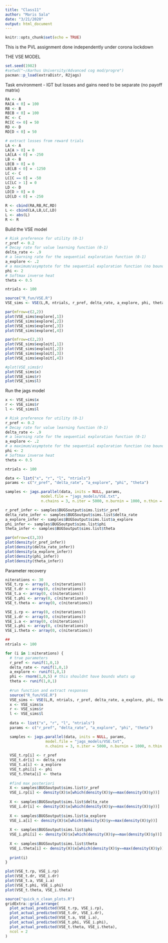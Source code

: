 ```yaml
---
title: "Class11"
author: "Maris Sala"
date: "3/21/2020"
output: html_document
---
```


```r
knitr::opts_chunk$set(echo = TRUE)
```

This is the PVL assignment done independently under corona lockdown

THE VSE MODEL

```r
set.seed(1982)
#setwd("~/Aarhus University/Advanced cog mod/progre")
pacman::p_load(extraDistr, R2jags)
```

Task environment - IGT but losses and gains need to be separate (no payoff matrix)

```r
RA <- A
RA[A < 0] = 100
RB <- B
RB[B < 0] = 100
RC <- C
RC[C <= 0] = 50
RD <- D
RD[D < 0] = 50

# extract losses from reward trials
LA <- A
LA[A > 0] = 0
LA[LA < 0] = -250
LB <- B
LB[B > 0] = 0
LB[LB < 0] = -1250
LC <- C
LC[C == 0] = -50
LC[LC > 1] = 0
LD <- D
LD[D > 0] = 0
LD[LD < 0] = -250

R <- cbind(RA,RB,RC,RD)
L <- cbind(LA,LB,LC,LD)
L <- abs(L)
R <- R

```

Build the VSE model
```r
# Risk preference for utility (0-1)
r_pref <- 0.2
# Decay rate for value learning function (0-1)
delta_rate <- .9
# a learning rate for the sequential exploration function (0-1)
a_explore <- .2
# a maximum/asymptote for the sequential exploration function (no bound)
phi <- 2
# Softmax inverse heat
theta <- 0.5

ntrials <- 100

source("R_fun/VSE.R")
VSE_sims <- VSE(L,R, ntrials, r_pref, delta_rate, a_explore, phi, theta)

par(mfrow=c(2,2))
plot(VSE_sims$explore[,1])
plot(VSE_sims$explore[,2])
plot(VSE_sims$explore[,3])
plot(VSE_sims$explore[,4])

par(mfrow=c(2,2))
plot(VSE_sims$exploit[,1])
plot(VSE_sims$exploit[,2])
plot(VSE_sims$exploit[,3])
plot(VSE_sims$exploit[,4])

#plot(VSE_sims$r)
plot(VSE_sims$x)
plot(VSE_sims$r)
plot(VSE_sims$l)
```

Run the jags model
```r
x <- VSE_sims$x
r <- VSE_sims$r
l <- VSE_sims$l

# Risk preference for utility (0-1)
r_pref <- 0.2
# Decay rate for value learning function (0-1)
delta_rate <- .9
# a learning rate for the sequential exploration function (0-1)
a_explore <- .2
# a maximum/asymptote for the sequential exploration function (no bound)
phi <- 2
# Softmax inverse heat
theta <- 0.5

ntrials <- 100

data <- list("x", "r", "l", "ntrials")
params <- c("r_pref", "delta_rate", "a_explore", "phi", "theta")

samples <- jags.parallel(data, inits = NULL, params,
                model.file = "jags_models/VSE.txt",
                n.chains = 3, n.iter = 5000, n.burnin = 1000, n.thin = 1)

r_pref_infer <- samples$BUGSoutput$sims.list$r_pref
delta_rate_infer <- samples$BUGSoutput$sims.list$delta_rate
a_explore_infer <- samples$BUGSoutput$sims.list$a_explore
phi_infer <- samples$BUGSoutput$sims.list$phi
theta_infer <- samples$BUGSoutput$sims.list$theta

par(mfrow=c(3,3))
plot(density(r_pref_infer))
plot(density(delta_rate_infer))
plot(density(a_explore_infer))
plot(density(phi_infer))
plot(density(theta_infer))

```

Parameter recovery
```r
niterations <- 30
VSE_t.rp <- array(0, c(niterations))
VSE_t.dr <- array(0, c(niterations))
VSE_t.a <- array(0, c(niterations))
VSE_t.phi <- array(0, c(niterations))
VSE_t.theta <- array(0, c(niterations))

VSE_i.rp <- array(0, c(niterations))
VSE_i.dr <- array(0, c(niterations))
VSE_i.a <- array(0, c(niterations))
VSE_i.phi <- array(0, c(niterations))
VSE_i.theta <- array(0, c(niterations))

##
ntrials <- 100

for (i in 1:niterations) {
  # true parameters
  r_pref <- runif(1,0,1)
  delta_rate <- runif(1,0,1)
  a_explore <- runif(1,0,1)
  phi <- rnorm(1,0,5) # this shouldnt have bounds whats up
  theta <- runif(1,0,1)
  
  #run function and extract responses
  source("R_fun/VSE.R")
  VSE_sims <- VSE(L,R, ntrials, r_pref, delta_rate, a_explore, phi, theta)
  x <- VSE_sims$x
  r <- VSE_sims$r
  l <- VSE_sims$l
  
  data <- list("x", "r", "l", "ntrials")
  params <- c("r_pref", "delta_rate", "a_explore", "phi", "theta")

  samples <- jags.parallel(data, inits = NULL, params,
                  model.file = "jags_models/VSE.txt",
                  n.chains = 3, n.iter = 5000, n.burnin = 1000, n.thin = 1)
  
  VSE_t.rp[i] <- r_pref
  VSE_t.dr[i] <- delta_rate
  VSE_t.a[i] <- a_explore
  VSE_t.phi[i] <- phi
  VSE_t.theta[i] <- theta
  
  #find max posteriori
  X <- samples$BUGSoutput$sims.list$r_pref
  VSE_i.rp[i] <- density(X)$x[which(density(X)$y==max(density(X)$y))]
  
  X <- samples$BUGSoutput$sims.list$delta_rate
  VSE_i.dr[i] <- density(X)$x[which(density(X)$y==max(density(X)$y))]
  
  X <- samples$BUGSoutput$sims.list$a_explore
  VSE_i.a[i] <- density(X)$x[which(density(X)$y==max(density(X)$y))]
  
  X <- samples$BUGSoutput$sims.list$phi
  VSE_i.phi[i] <- density(X)$x[which(density(X)$y==max(density(X)$y))]
  
  X <- samples$BUGSoutput$sims.list$theta
  VSE_i.theta[i] <- density(X)$x[which(density(X)$y==max(density(X)$y))]
  
  print(i)
}

plot(VSE_t.rp, VSE_i.rp)
plot(VSE_t.dr, VSE_i.dr)
plot(VSE_t.a, VSE_i.a)
plot(VSE_t.phi, VSE_i.phi)
plot(VSE_t.theta, VSE_i.theta)

source("quick_n_clean_plots.R")
gridExtra::grid.arrange(
  plot_actual_predicted(VSE_t.rp, VSE_i.rp),
  plot_actual_predicted(VSE_t.dr, VSE_i.dr),
  plot_actual_predicted(VSE_t.a, VSE_i.a),
  plot_actual_predicted(VSE_t.phi, VSE_i.phi),
  plot_actual_predicted(VSE_t.theta, VSE_i.theta),
  ncol = 2
)
```

